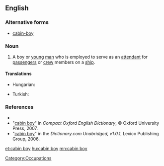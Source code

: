 ==English==

===Alternative forms===
* [[cabin-boy]]

===Noun===
{{en-noun|sg=[[cabin]] [[boy]]}}

# {{dated}} A boy or [[young]] [[man]] who is employed to serve as an [[attendant]] for [[passenger]]s or [[crew]] members on a [[ship]].

====Translations====
{{trans-top|a boy serving on a ship}}
* Hungarian: {{t|hu|hajósinas}}
{{trans-mid}}
* Turkish: {{t+|tr|miço}}
{{trans-bottom}}

===References===
*{{R:Webster 1828|cabin-boy}}
*"[http://www.askoxford.com/concise_oed/cabinboy?view=uk cabin boy]" in ''Compact Oxford English Dictionary'', © Oxford University Press, 2007.
*"[http://dictionary.reference.com/search?r=2&q=cabin%20boy cabin boy]" in the ''Dictionary.com Unabridged, v1.0.1'', Lexico Publishing Group, 2006.

[[Category:Occupations]]

[[et:cabin boy]]
[[hu:cabin boy]]
[[mn:cabin boy]]